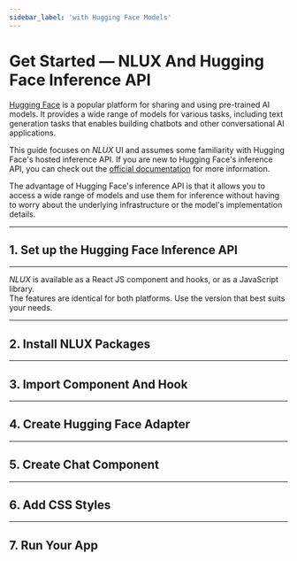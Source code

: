 ```yaml
---
sidebar_label: 'with Hugging Face Models'
---
```











# Get Started ― NLUX And Hugging Face Inference API

[Hugging Face](https://huggingface.co/) is a popular platform for sharing and using pre-trained AI models.
It provides a wide range of models for various tasks, including text generation tasks that enables building chatbots
and other conversational AI applications.

This guide focuses on _NLUX_ UI and assumes some familiarity with Hugging Face's hosted inference API.
If you are new to Hugging Face's inference API, you can check out the [official documentation](https://huggingface.co/docs/api-inference/en/index) for more information.

The advantage of Hugging Face's inference API is that it allows you to access a wide range of models and use them for
inference without having to worry about the underlying infrastructure or the model's implementation details.

---

## 1. Set up the Hugging Face Inference API

<PlatformSection javascript={HfModelSetup} reactJs={HfModelSetup}/>

---

_NLUX_ is available as a React JS component and hooks, or as a JavaScript library.<br />
The features are identical for both platforms.
Use the version that best suits your needs.

<PlatformSelector reactJs={ReactJs} javascript={JavaScript}/>

---

## 2. Install NLUX Packages

<PlatformSection javascript={InstallJavaScript} reactJs={InstallReactJs}/>

---

## 3. Import Component And Hook

<PlatformSection javascript={ImportJavaScript} reactJs={ImportReactJs}/>

---

## 4. Create Hugging Face Adapter

<PlatformSection javascript={CreateAdapterJavaScript} reactJs={CreateAdapterReactJs}/>

---

## 5. Create Chat Component

<PlatformSection javascript={CreateChatCompJavaScript} reactJs={CreateChatCompReactJs}/>

---

## 6. Add CSS Styles

<PlatformSection javascript={StyleJavaScript} reactJs={StyleReactJs}/>

---

## 7. Run Your App

<PlatformSection javascript={RunJavaScript} reactJs={RunReactJs}/>
